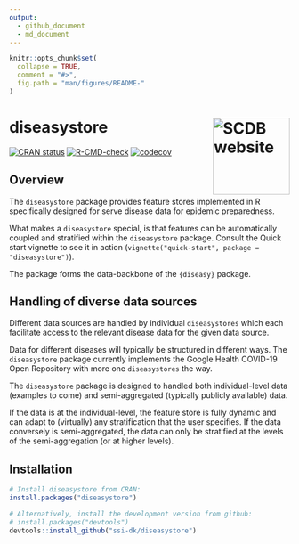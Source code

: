 ```yaml
---
output:
  - github_document
  - md_document
---
```


<!-- README.md is generated from README.Rmd. Please edit that file. -->

```r
knitr::opts_chunk$set(
  collapse = TRUE,
  comment = "#>",
  fig.path = "man/figures/README-"
)
```

# diseasystore <a href="https://ssi-dk.github.io/diseasystore/"><img src="man/figures/logo.png" alt="SCDB website" align="right" height="138"/></a>

<!-- badges: start -->

[![CRAN status](https://www.r-pkg.org/badges/version/diseasystore)](https://CRAN.R-project.org/package=diseasystore)
[![R-CMD-check](https://github.com/ssi-dk/diseasystore/actions/workflows/R-CMD-check.yaml/badge.svg)](https://github.com/ssi-dk/diseasystore/actions/workflows/R-CMD-check.yaml)
[![codecov](https://codecov.io/gh/ssi-dk/diseasystore/branch/main/graph/badge.svg)](https://codecov.io/gh/ssi-dk/diseasystore)

<!-- badges: end -->

## Overview

The `diseasystore` package provides feature stores implemented in R specifically designed for serve disease data for epidemic preparedness.

What makes a `diseasystore` special, is that features can be automatically coupled and stratified within the `diseasystore` package. Consult the Quick start vignette to see it in action (`vignette("quick-start", package = "diseasystore")`).

The package forms the data-backbone of the `{diseasy}` package.

## Handling of diverse data sources
Different data sources are handled by individual `diseasystores` which each facilitate access to the relevant disease data for the given data source.

Data for different diseases will typically be structured in different ways. The `diseasystore` package currently implements the Google Health COVID-19 Open Repository with more one `diseasystores` the way.

The `diseasystore` package is designed to handled both individual-level data (examples to come) and semi-aggregated (typically publicly available) data.

If the data is at the individual-level, the feature store is fully dynamic and can adapt to (virtually) any stratification that the user specifies.
If the data conversely is semi-aggregated, the data can only be stratified at the levels of the semi-aggregation (or at higher levels).

## Installation

```r
# Install diseasystore from CRAN:
install.packages("diseasystore")

# Alternatively, install the development version from github:
# install.packages("devtools")
devtools::install_github("ssi-dk/diseasystore")
```
